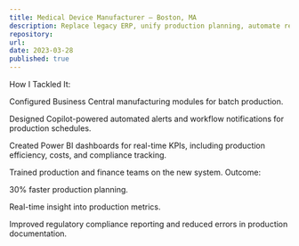 ```yaml
---
title: Medical Device Manufacturer – Boston, MA
description: Replace legacy ERP, unify production planning, automate reporting.
repository: 
url: 
date: 2023-03-28
published: true
---
```


How I Tackled It:

Configured Business Central manufacturing modules for batch production.

Designed Copilot-powered automated alerts and workflow notifications for production schedules.

Created Power BI dashboards for real-time KPIs, including production efficiency, costs, and compliance tracking.

Trained production and finance teams on the new system.
Outcome:

30% faster production planning.

Real-time insight into production metrics.

Improved regulatory compliance reporting and reduced errors in production documentation.
